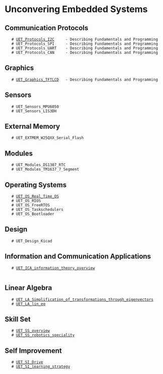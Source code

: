 = Unconvering Embedded Systems =

== Communication Protocols ==

    # [[UET_Protocols_I2C]]     - Describing Fundamentals and Programming
    # UET_Protocols_SPI     - Describing Fundamentals and Programming
    # UET_Protocols_UART    - Describing Fundamentals and Programming
    # UET_Protocols_CAN     - Describing Fundamentals and Programming

== Graphics ==

    # [[UET_Graphics_TFTLCD]]   - Describing Fundamentals and Programming

== Sensors ==

    # UET_Sensors_MPU6050
    # UET_Sensors_LIS3DH

== External Memory ==

    # UET_EXTMEM_W25QXX_Serial_Flash
 
== Modules ==

    # UET_Modules_DS1307_RTC
    # UET_Modules_TM1637_7_Segment

== Operating Systems ==

    # [[UET_OS_Real_Time_OS]]
    # UET_OS_RIOS 
    # UET_OS_FreeRTOS
    # UET_OS_Taskschedulers
    # UET_OS_Bootloader

== Design ==

    # UET_Design_Kicad

== Information and Communication Applications ==

    # [[UET_ICA_information_theory_overview]]
    
== Linear Algebra ==
    # [[UET_LA_Simplification_of_transformations_through_eigenvectors]]
    # [[UET_LA_lin_eq]]

== Skill Set ==

    # [[UET_SS_overview]]
    # [[UET_SS_robotics_speciality]]

== Self Improvement ==

    # [[UET_SI_Drive]]
    # [[UET_SI_learning_strategy]]
